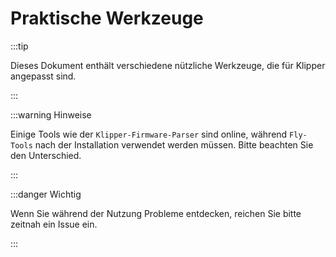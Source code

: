 # Praktische Werkzeuge

:::tip

Dieses Dokument enthält verschiedene nützliche Werkzeuge, die für Klipper angepasst sind.

:::

:::warning Hinweise

Einige Tools wie der `Klipper-Firmware-Parser` sind online, während `Fly-Tools` nach der Installation verwendet werden müssen. Bitte beachten Sie den Unterschied.

:::

:::danger Wichtig

Wenn Sie während der Nutzung Probleme entdecken, reichen Sie bitte zeitnah ein Issue ein.

:::